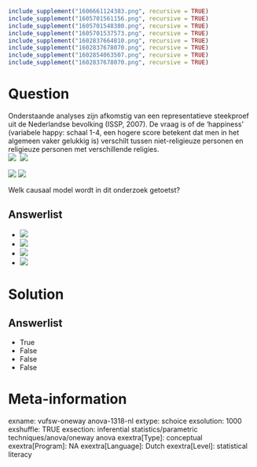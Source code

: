 ```r
include_supplement("1606661124383.png", recursive = TRUE)
include_supplement("1605701561156.png", recursive = TRUE)
include_supplement("1605701548380.png", recursive = TRUE)
include_supplement("1605701537573.png", recursive = TRUE)
include_supplement("1602837664810.png", recursive = TRUE)
include_supplement("1602837678070.png", recursive = TRUE)
include_supplement("1602854063507.png", recursive = TRUE)
include_supplement("1602837678070.png", recursive = TRUE)
```

Question
========
Onderstaande analyses zijn afkomstig van een representatieve steekproef
uit de Nederlandse bevolking (ISSP, 2007). De vraag is of de ‘happiness’
(variabele happy: schaal 1-4, een hogere score betekent dat men in het
algemeen vaker gelukkig is) verschilt tussen niet-religieuze personen en
religieuze personen met verschillende religies.  
![](1606661124383.png)  ![](1605701561156.png)
  
  
![](1605701548380.png) ![](1605701537573.png)
  
Welk causaal model wordt in dit onderzoek getoetst?

Answerlist
----------
* ![](1602837664810.png)
* ![](1602837678070.png)
* ![](1602854063507.png)
* ![](1602837678070.png)

Solution
========










Answerlist
----------
* True
* False
* False
* False

Meta-information
================
exname: vufsw-oneway anova-1318-nl
extype: schoice
exsolution: 1000
exshuffle: TRUE
exsection: inferential statistics/parametric techniques/anova/oneway anova
exextra[Type]: conceptual
exextra[Program]: NA
exextra[Language]: Dutch
exextra[Level]: statistical literacy

